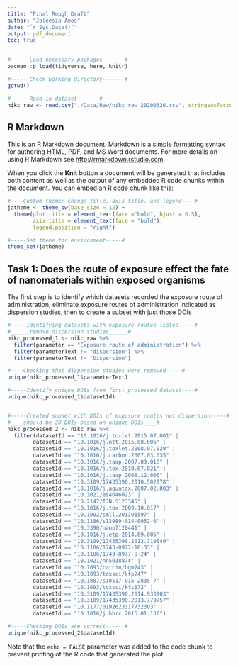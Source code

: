 ```yaml
---
title: "Final Rough Draft"
author: "Jaleesia Amos"
date: "`r Sys.Date()`"
output: pdf_document
toc: true
---
```


```r
#------Load necessary packages-------#
pacman::p_load(tidyverse, here, knitr)

#------Check working directory-------#
getwd()

#------Read in dataset-------#
nikc_raw <- read.csv("./Data/Raw/nikc_raw_20200326.csv", stringsAsFactors = TRUE)

```

## R Markdown

This is an R Markdown document. Markdown is a simple formatting syntax for authoring HTML, PDF, and MS Word documents. For more details on using R Markdown see <http://rmarkdown.rstudio.com>.

When you click the **Knit** button a document will be generated that includes both content as well as the output of any embedded R code chunks within the document. You can embed an R code chunk like this:

```r
#----Custom theme: change title, axis title, and legend----#
jatheme <- theme_bw(base_size = 12) + 
  theme(plot.title = element_text(face ="bold", hjust = 0.5),
        axis.title = element_text(face = "bold"), 
        legend.position = "right")

#-----Set theme for environment-----#
theme_set(jatheme)

```

## Task 1: Does the route of exposure effect the fate of nanomaterials within exposed organisms

The first step is to identify which datasets recorded the exposure route of administration, eliminate exposure routes of administration indicated as dispersion studies, then to create a subset with just those DOIs

```r
#-----identifying datasets with exposure routes listed-----#
#______remove dispersion studies______#
nikc_processed_1 <- nikc_raw %>%
  filter(parameter == "Exposure route of administration") %>%
  filter(parameterText != "dispersion") %>%
  filter(parameterText != "Dispersion")

#----Checking that dispersion studies were removed-----#
unique(nikc_processed_1$parameterText)

#-----Identify unique DOIs from first processed dataset----#
unique(nikc_processed_1$datasetId)


#-----Created subset with DOIs of exposure routes not dispersion-----#
#____should be 28 DOIs based on unique DOIs____#
nikc_processed_2 <- nikc_raw %>%
  filter(datasetId == "10.1016/j.toxlet.2015.07.001" | 
        datasetId == "10.1016/j.ntt.2015.08.006" | 
        datasetId == "10.1016/j.toxlet.2008.07.020" | 
        datasetId == "10.1016/j.carbon.2007.03.035" |
        datasetId == "10.1016/j.taap.2007.03.018" |
        datasetId == "10.1016/j.tox.2010.07.021" |
        datasetId == "10.1016/j.taap.2008.12.006" |
        datasetId == "10.3109/17435390.2010.502978" |
        datasetId == "10.1016/j.aquatox.2007.02.003" |
        datasetId == "10.1021/es4046023" |
        datasetId == "10.2147/IJN.S123345" |
        datasetId == "10.1016/j.tox.2009.10.017" |
        datasetId == "10.1002/smll.201301597" |
        datasetId == "10.1186/s12989-014-0052-6" |
        datasetId == "10.3390/nano7120441" |
        datasetId == "10.1016/j.etp.2014.09.005" |
        datasetId == "10.3109/17435390.2012.719649" |
        datasetId == "10.1186/1743-8977-10-33" |
        datasetId == "10.1186/1743-8977-8-24" |
        datasetId == "10.1021/nn503887r" |
        datasetId == "10.1093/carcin/bgm243" |
        datasetId == "10.1093/toxsci/kfp247" |
        datasetId == "10.1007/s10517-015-2835-7" |
        datasetId == "10.1093/toxsci/kfs172" |
        datasetId == "10.3109/17435390.2014.933903" |
        datasetId == "10.3109/17435390.2013.779757" |
        datasetId == "10.1177/0192623317732303" |
        datasetId == "10.1016/j.bbrc.2015.01.130")

#-----Checking DOIs are correct------#
unique(nikc_processed_2$datasetId)

```

Note that the `echo = FALSE` parameter was added to the code chunk to prevent printing of the R code that generated the plot.

```r


```
